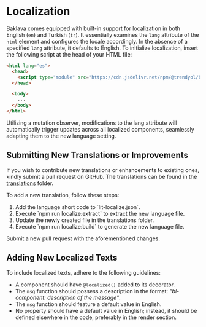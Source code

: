 
<Meta title="Documentation/Localization" />

# Localization

Baklava comes equipped with built-in support for localization in both English (`en`) and Turkish (`tr`). It essentially examines the `lang` attribute of the `html` element and configures the locale accordingly. In the absence of a specified `lang` attribute, it defaults to English.
To initialize localization, insert the following script at the head of your HTML file:

```html
<html lang="es">
  <head>
    <script type="module" src="https://cdn.jsdelivr.net/npm/@trendyol/baklava@3.0.0/dist/localization.js"></script>
  </head>

  <body>
    ...
  </body>
</html>
```

Utilizing a mutation observer, modifications to the lang attribute will automatically trigger updates across all localized components, seamlessly adapting them to the new language setting.

## Submitting New Translations or Improvements

If you wish to contribute new translations or enhancements to existing ones, kindly submit a pull request on GitHub. The translations can be found in the [translations](https://github.com/Trendyol/baklava/tree/next/translations) folder.

To add a new translation, follow these steps:

<ol>
  <li>Add the language short code to `lit-localize.json`.</li>
  <li>Execute `npm run localize:extract` to extract the new language file.</li>
  <li>Update the newly created file in the translations folder.</li>
  <li>Execute `npm run localize:build` to generate the new language file.</li>
</ol>

Submit a new pull request with the aforementioned changes.

## Adding New Localized Texts

To include localized texts, adhere to the following guidelines:

* A component should have `@localized()` added to its decorator.
* The `msg` function should possess a description in the format: *"bl-component: description of the message"*.
* The `msg` function should feature a default value in English.
* No property should have a default value in English; instead, it should be defined elsewhere in the code, preferably in the render section.

